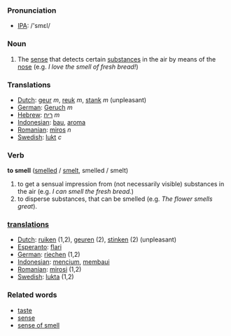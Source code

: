 === Pronunciation ===
*[[w:IPA|IPA]]: /'smεl/

=== Noun ===
# The [[sense]] that detects certain [[substance]]s in the air by means of the [[nose]] (e.g. ''I love the smell of fresh bread!'')

=== Translations ===
*[[Dutch]]: [[geur]] ''m'', [[reuk]] ''m'', [[stank]] ''m'' (unpleasant)
*[[German]]: [[Geruch]] ''m''
*[[Hebrew]]: [[ריח]] ''m''
*[[Indonesian]]: [[bau]], [[aroma]]
*[[Romanian]]: [[miros]] ''n''
*[[Swedish]]: [[lukt]] ''c''
=== Verb === 

'''to smell''' ([[smelled]] / [[smelt]], smelled / smelt)

# to get a sensual impression from (not necessarily visible) substances in the air  (e.g. ''I can smell the fresh bread.'')
# to disperse substances, that can be smelled (e.g. ''The flower smells great'').

===[[translation|translations]]===
*[[Dutch]]: [[ruiken]] (1,2), [[geuren]] (2), [[stinken]] (2) (unpleasant)
*[[Esperanto]]: [[flari]]
*[[German]]: [[riechen]] (1,2)
*[[Indonesian]]: [[cium|mencium]], [[bau|membaui]]
*[[Romanian]]: [[mirosi]] (1,2)
*[[Swedish]]: [[lukta]] (1,2)

===Related words===
*[[taste]]
*[[sense]]
*[[sense of smell]]